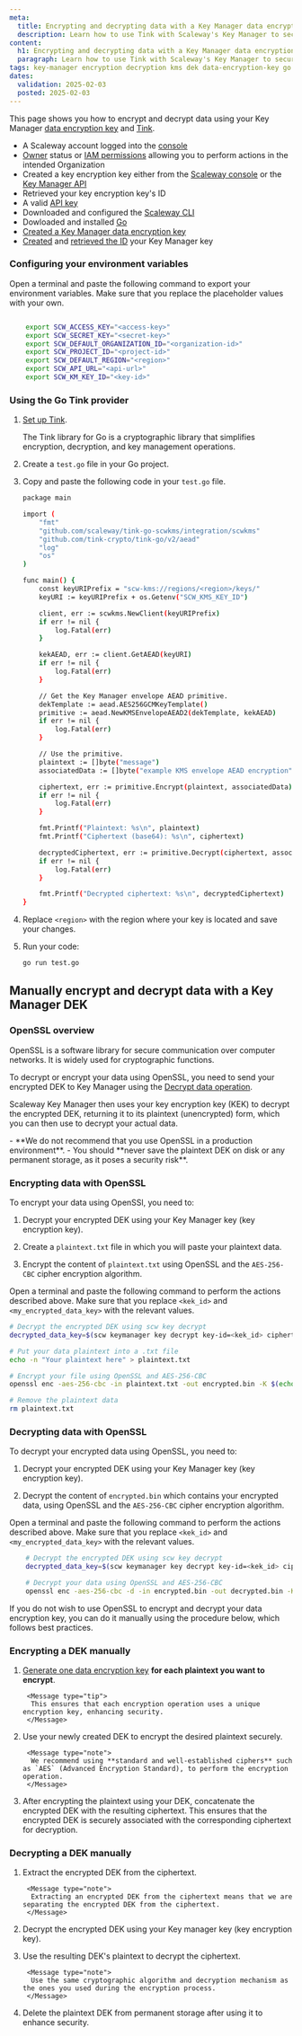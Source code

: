 ```yaml
---
meta:
  title: Encrypting and decrypting data with a Key Manager data encryption key
  description: Learn how to use Tink with Scaleway's Key Manager to securely encrypt and manage keys, including KEKs and DEKs, in Go applications.
content:
  h1: Encrypting and decrypting data with a Key Manager data encryption key
  paragraph: Learn how to use Tink with Scaleway's Key Manager to securely encrypt and manage keys, including KEKs and DEKs, in Go applications.
tags: key-manager encryption decryption kms dek data-encryption-key go
dates:
  validation: 2025-02-03
  posted: 2025-02-03
---
```


This page shows you how to encrypt and decrypt data using your Key Manager [data encryption key](/key-manager/concepts/#data-encryption-key-dek) and [Tink](https://github.com/tink-crypto/tink/tree/master).

<Macro id="requirements" />

- A Scaleway account logged into the [console](https://console.scaleway.com)
- [Owner](/iam/concepts/#owner) status or [IAM permissions](/iam/concepts/#permission) allowing you to perform actions in the intended Organization
- Created a key encryption key either from the [Scaleway console](/key-manager/how-to/create-km-key/) or the [Key Manager API](https://www.scaleway.com/en/developers/api/key-manager/#path-keys-create-a-key)
- Retrieved your key encryption key's ID
- A valid [API key](/iam/how-to/create-api-keys/)
- Downloaded and configured the [Scaleway CLI](https://github.com/scaleway/scaleway-cli?tab=readme-ov-file#getting-started)
- Dowloaded and installed [Go](https://go.dev/doc/install)
- [Created a Key Manager data encryption key](/key-manager/how-to/create-manage-dek/)
- [Created](/key-manager/how-to/create-km-key) and [retrieved the ID](/key-manager/how-to/retrieve-km-key-id) your Key Manager key

### Configuring your environment variables

Open a terminal and paste the following command to export your environment variables. Make sure that you replace the placeholder values with your own.

```bash

    export SCW_ACCESS_KEY="<access-key>"
    export SCW_SECRET_KEY="<secret-key>"
    export SCW_DEFAULT_ORGANIZATION_ID="<organization-id>"
    export SCW_PROJECT_ID="<project-id>"
    export SCW_DEFAULT_REGION="<region>"
    export SCW_API_URL="<api-url>"
    export SCW_KM_KEY_ID="<key-id>"
```

### Using the Go Tink provider

1. [Set up Tink](/key-manager/api-cli/configuring-tink/#setting-up-tink).

    <Message type="note">
     The Tink library for Go is a cryptographic library that simplifies encryption, decryption, and key management operations.
    </Message>
2. Create a `test.go` file in your Go project.
3. Copy and paste the following code in your `test.go` file.
    ```bash
    package main

    import (
        "fmt"
        "github.com/scaleway/tink-go-scwkms/integration/scwkms"
        "github.com/tink-crypto/tink-go/v2/aead"
        "log"
        "os"
    )

    func main() {
        const keyURIPrefix = "scw-kms://regions/<region>/keys/"
        keyURI := keyURIPrefix + os.Getenv("SCW_KMS_KEY_ID")

        client, err := scwkms.NewClient(keyURIPrefix)
        if err != nil {
            log.Fatal(err)
        }

        kekAEAD, err := client.GetAEAD(keyURI)
        if err != nil {
            log.Fatal(err)
        }

        // Get the Key Manager envelope AEAD primitive.
        dekTemplate := aead.AES256GCMKeyTemplate()
        primitive := aead.NewKMSEnvelopeAEAD2(dekTemplate, kekAEAD)
        if err != nil {
            log.Fatal(err)
        }

        // Use the primitive.
        plaintext := []byte("message")
        associatedData := []byte("example KMS envelope AEAD encryption")

        ciphertext, err := primitive.Encrypt(plaintext, associatedData)
        if err != nil {
            log.Fatal(err)
        }

        fmt.Printf("Plaintext: %s\n", plaintext)
        fmt.Printf("Ciphertext (base64): %s\n", ciphertext)

        decryptedCiphertext, err := primitive.Decrypt(ciphertext, associatedData)
        if err != nil {
            log.Fatal(err)
        }

        fmt.Printf("Decrypted ciphertext: %s\n", decryptedCiphertext)
    }
    ```
4. Replace `<region>` with the region where your key is located and save your changes.
5. Run your code:
    ```bash
    go run test.go
    ```

## Manually encrypt and decrypt data with a Key Manager DEK

### OpenSSL overview

OpenSSL is a software library for secure communication over computer networks. It is widely used for cryptographic functions.

To decrypt or encrypt your data using OpenSSL, you need to send your encrypted DEK to Key Manager using the [Decrypt data operation](https://www.scaleway.com/en/developers/api/key-manager/#path-keys-decrypt-data).

Scaleway Key Manager then uses your key encryption key (KEK) to decrypt the encrypted DEK, returning it to its plaintext (unencrypted) form, which you can then use to decrypt your actual data.

<Message type="important">
 - **We do not recommend that you use OpenSSL in a production environment**.
 - You should **never save the plaintext DEK on disk or any permanent storage, as it poses a security risk**.
</Message>


### Encrypting data with OpenSSL

To encrypt your data using OpenSSl, you need to:

1. Decrypt your encrypted DEK using your Key Manager key (key encryption key).

2. Create a `plaintext.txt` file in which you will paste your plaintext data.

3. Encrypt the content of `plaintext.txt` using OpenSSL and the `AES-256-CBC` cipher encryption algorithm.

Open a terminal and paste the following command to perform the actions described above. Make sure that you replace `<kek_id>` and `<my_encrypted_data_key>` with the relevant values.
```bash
# Decrypt the encrypted DEK using scw key decrypt
decrypted_data_key=$(scw keymanager key decrypt key-id=<kek_id> ciphertext=<my_encrypted_data_key> | awk '$1 == "Plaintext" {print $2}' | base64 -d)

# Put your data plaintext into a .txt file
echo -n "Your plaintext here" > plaintext.txt

# Encrypt your file using OpenSSL and AES-256-CBC
openssl enc -aes-256-cbc -in plaintext.txt -out encrypted.bin -K $(echo -n "$decrypted_data_key" | hexdump -ve '/1 "%02x"') -iv 0 -nosalt -p

# Remove the plaintext data
rm plaintext.txt
```

### Decrypting data with OpenSSL

To decrypt your encrypted data using OpenSSL, you need to:

1. Decrypt your encrypted DEK using your Key Manager key (key encryption key).

2. Decrypt the content of `encrypted.bin` which contains your encrypted data, using OpenSSL and the `AES-256-CBC` cipher encryption algorithm.

Open a terminal and paste the following command to perform the actions described above. Make sure that you replace `<kek_id>` and `<my_encrypted_data_key>` with the relevant values.
```bash
    # Decrypt the encrypted DEK using scw key decrypt
    decrypted_data_key=$(scw keymanager key decrypt key-id=<kek_id> ciphertext=<my_encrypted_data_key> | awk '$1 == "Plaintext" {print $2}' | base64 -d)

    # Decrypt your data using OpenSSL and AES-256-CBC
    openssl enc -aes-256-cbc -d -in encrypted.bin -out decrypted.bin -K $(echo -n "$decrypted_data_key" | hexdump -ve '/1 "%02x"') -iv 0 -nosalt -p
```

<Message type="tip">
 If you do not wish to use OpenSSL to encrypt and decrypt your data encryption key, you can do it manually using the procedure below, which follows best practices.
</Message>

### Encrypting a DEK manually

1. [Generate one data encryption key](replace-with-link) **for each plaintext you want to encrypt**.

        <Message type="tip">
         This ensures that each encryption operation uses a unique encryption key, enhancing security.
        </Message>

2. Use your newly created DEK to encrypt the desired plaintext securely.

        <Message type="note">
         We recommend using **standard and well-established ciphers** such as `AES` (Advanced Encryption Standard), to perform the encryption operation.
        </Message>

3. After encrypting the plaintext using your DEK, concatenate the encrypted DEK with the resulting ciphertext. This ensures that the encrypted DEK is securely associated with the corresponding ciphertext for decryption.

### Decrypting a DEK manually

1. Extract the encrypted DEK from the ciphertext.

        <Message type="note">
         Extracting an encrypted DEK from the ciphertext means that we are separating the encrypted DEK from the ciphertext.
        </Message>

2. Decrypt the encrypted DEK using your Key manager key (key encryption key).
3. Use the resulting DEK's plaintext to decrypt the ciphertext.

        <Message type="note">
         Use the same cryptographic algorithm and decryption mechanism as the ones you used during the encryption process.
        </Message>
4. Delete the plaintext DEK from permanent storage after using it to enhance security.